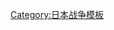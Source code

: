 {{Campaign
|name=日本[[建武新政|建武時代戰爭]]
|raw_name=Campaignbox 建武新政戰爭
|listclass=hlist
|battles=
;[[元弘之亂]]

:[[笠置山之戰]]
:[[赤坂城之戰]]
:[[千早城之戰]]
:[[船上山之戰]]
:[[六波羅探題之戰]]
:{{Link-jp|小手指原之戰|小手指原の戦い}}
:{{Link-jp|久米川之戰|久米川の戦い}}
:[[分倍河原之戰 (鎌倉時代)|分倍河原之戰]]
:{{Link-jp|關戶之戰|関戸の戦い}}
:{{Link-jp|鎌倉之戰|鎌倉の戦い (元弘の乱)}}
:[[東勝寺合戰]]

;[[中先代之亂]]

:[[滋野起事]]
:[[女影原之戰]]
:[[府中之戰]]
:[[小手指原‧關戶之戰]]
:[[第一次鐮倉之戰]]
:[[箱根合戰]]
:[[第二次鐮倉之戰]]

;[[延元之亂]]

:[[矢作川之戰]]
:[[手越河原之戰]]
:[[箱根竹之下之战|箱根竹之下之戰]]
:[[千田莊之戰]]
:{{Link-jp|豐島河原之戰|豊島河原合戦}}
:[[多多良滨之战|多多良濱之戰]]
:[[凑川之战|湊川之戰]]
:[[比叡山包圍戰]]
}}<noinclude>
[[Category:日本战争模板]]
</noinclude>